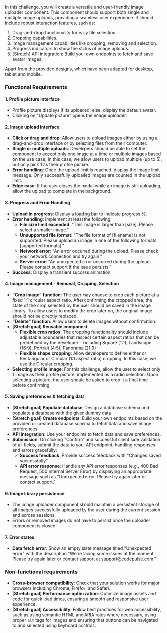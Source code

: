 In this challenge, you will create a versatile and user-friendly image uploader component. This component should support both single and multiple image uploads, providing a seamless user experience. It should include robust interaction features, such as:

1. Drag-and-drop functionality for easy file selection.
2. Cropping capabilities.
3. Image management capabilities like cropping, removing and selection.
4. Progress indicators to show the status of image uploads.
5. [Stretch] API integration: Build your own endpoints to fetch and save avatar images.

Apart from the provided designs, which have been adapted for desktop, tablet and mobile.

### Functional Requirements

#### 1. Profile picture interface

- Profile picture displays if its uploaded; else, display the default avatar.
- Clicking on "Update picture" opens the image uploader.

#### 2. Image upload interface

- **Click or drag and drop**: Allow users to upload images either by using a drag-and-drop interface or by selecting files from their computer.
- **Single or multiple uploads**: Developers should be able to set the component to accept only one image at a time or multiple images based on the use case. In this case, we allow users to upload multiple (up to 5), but only pick 1 as their profile picture.
- **Error handling**: Once the upload limit is reached, display the image limit message. Only successfully uploaded images are counted in the upload limit.
- **Edge case**: If the user closes the modal while an image is still uploading, allow the upload to complete in the background.

#### 3. Progress and Error Handling

- **Upload in progress**: Display a loading bar to indicate progress %.
- **Error handling**: Implement at least the following:
  - **File size limit exceeded**: "This image is larger than [size]. Please select a smaller image."
  - **Unsupported file format**: "The file format of [filename] is not supported. Please upload an image in one of the following formats: [supported formats]."
  - **Network error**: "An error occurred during the upload. Please check your network connection and try again."
  - **Server error**: "An unexpected error occurred during the upload. Please contact support if the issue persists."
- **Success**: Display a transient success animation

#### 4. Image management - Removal, Cropping, Selection

- **"Crop image" function**: The user may choose to crop each picture at a fixed 1:1 circular aspect ratio. After confirming the cropped area, the state of the crop selected by the user should be saved in the image library. To allow users to modify the crop later on, the original image should not be directly replaced.
- **"Delete" function**: Allow users to delete images without confirmation.
- **[Stretch goal] Reusable component**:
  - **Flexible crop ratios**: The cropping functionality should include adjustable boundaries that respect certain aspect ratios that can be predefined by the developer - including Square (1:1), Landscape (16:9), Portrait (4:5), Panorama (21:9)
  - **Flexible shape cropping**: Allow developers to define either or Rectangular or Circular (1:1 aspect ratio) cropping. In this case, we use the Circular cropping.
- **Selecting profile image**: For this challenge, allow the user to select only 1 image as their profile picture, implemented as a radio selection. Upon selecting a picture, the user should be asked to crop it a final time before confirming.

#### 5. Saving preferences & fetching data

- **[Stretch goal] Populate database**: Design a database schema and populate a database with the given dummy data
- **[Stretch goal] Create endpoints**: Build your own endpoints based on the provided or created database schema to fetch data and save image preferences.
- **API integration**: Use your endpoints to fetch data and save preferences.
- **Submission**: On clicking "Confirm" and successful client side validation of all fields, submit the data to your API endpoint, handling responses and errors gracefully:
  - **Success feedback**: Provide success feedback with "Changes saved successfully"
  - **API error response**: Handle any API error responses (e.g., 400 Bad Request, 500 Internal Server Error) by displaying an appropriate message such as "Unexpected error. Please try again later or contact support."

#### 6. Image library persistence

- The image uploader component should maintain a persistent storage of all images successfully uploaded by the user during the current session and across sessions.
- Errors or removed images do not have to persist once the uploader component is closed

#### 7. Error states

- **Data fetch error**: Show an empty state message titled "Unexpected error" with the description "We're facing some issues at the moment. Please try again later or contact support at [support@codepulse.com](mailto:support@codepulse.com)."

### Non-functional requirements

- **Cross-browser compatibility**: Check that your solution works for major browsers including Chrome, Firefox, and Safari.
- **[Stretch goal] Performance optimization**: Optimize image assets and code for quick load times, ensuring a smooth and responsive user experience.
- **[Stretch goal] Accessibility**: Follow best practices for web accessibility, such as using semantic HTML and ARIA roles where necessary, using proper `alt` tags for images and ensuring that buttons can be navigated to and selected using keyboard controls.
